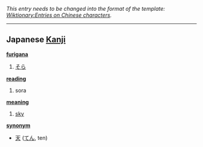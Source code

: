 ''This entry needs to be changed into the format of the template: [[Wiktionary:Entries on Chinese characters]].''
----

== Japanese [[Kanji]] ==                                          

'''[[furigana]]'''
# [[そら]]

'''[[reading]]'''
# sora

'''[[meaning]]'''
# [[sky]]

'''[[synonym]]'''
* [[天]] ([[てん]], ten)